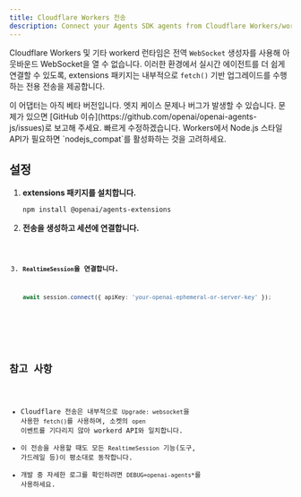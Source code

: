```yaml
---
title: Cloudflare Workers 전송
description: Connect your Agents SDK agents from Cloudflare Workers/workerd using a dedicated transport.
---
```



Cloudflare Workers 및 기타 workerd 런타임은 전역 `WebSocket` 생성자를 사용해 아웃바운드 WebSocket을 열 수 없습니다. 이러한 환경에서 실시간 에이전트를 더 쉽게 연결할 수 있도록, extensions 패키지는 내부적으로 `fetch()` 기반 업그레이드를 수행하는 전용 전송을 제공합니다.

<Aside type="caution">
  이 어댑터는 아직 베타 버전입니다. 엣지 케이스 문제나 버그가 발생할 수
  있습니다. 문제가 있으면 [GitHub
  이슈](https://github.com/openai/openai-agents-js/issues)로 보고해 주세요.
  빠르게 수정하겠습니다. Workers에서 Node.js 스타일 API가 필요하면
  `nodejs_compat`를 활성화하는 것을 고려하세요.
</Aside>

## 설정

<Steps>

1. **extensions 패키지를 설치합니다.**

   ```bash
   npm install @openai/agents-extensions
   ```

2. **전송을 생성하고 세션에 연결합니다.**

   <Code lang="typescript" code={cloudflareBasicExample} />

3. **`RealtimeSession`을 연결합니다.**

   ```typescript
   await session.connect({ apiKey: 'your-openai-ephemeral-or-server-key' });
   ```

</Steps>

## 참고 사항

- Cloudflare 전송은 내부적으로 `Upgrade: websocket`을 사용한 `fetch()`를 사용하며, 소켓의 `open` 이벤트를 기다리지 않아 workerd API와 일치합니다.
- 이 전송을 사용할 때도 모든 `RealtimeSession` 기능(도구, 가드레일 등)이 평소대로 동작합니다.
- 개발 중 자세한 로그를 확인하려면 `DEBUG=openai-agents*`를 사용하세요.
